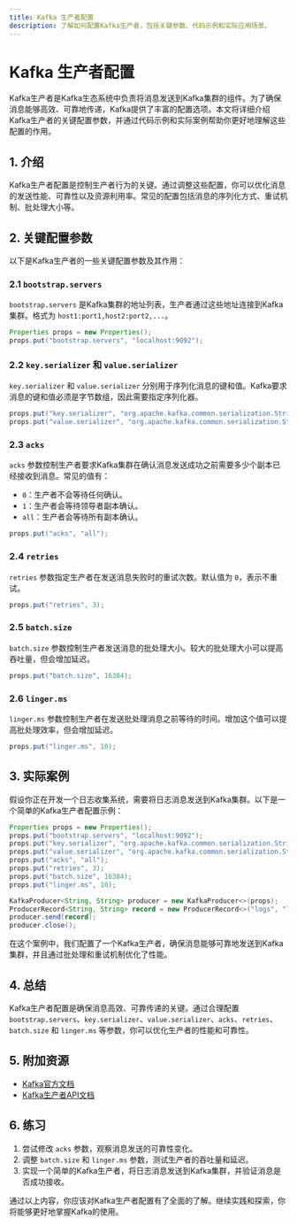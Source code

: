 ```yaml
---
title: Kafka 生产者配置
description: 了解如何配置Kafka生产者，包括关键参数、代码示例和实际应用场景。
---
```


# Kafka 生产者配置

Kafka生产者是Kafka生态系统中负责将消息发送到Kafka集群的组件。为了确保消息能够高效、可靠地传递，Kafka提供了丰富的配置选项。本文将详细介绍Kafka生产者的关键配置参数，并通过代码示例和实际案例帮助你更好地理解这些配置的作用。

## 1. 介绍

Kafka生产者配置是控制生产者行为的关键。通过调整这些配置，你可以优化消息的发送性能、可靠性以及资源利用率。常见的配置包括消息的序列化方式、重试机制、批处理大小等。

## 2. 关键配置参数

以下是Kafka生产者的一些关键配置参数及其作用：

### 2.1 `bootstrap.servers`

`bootstrap.servers` 是Kafka集群的地址列表，生产者通过这些地址连接到Kafka集群。格式为 `host1:port1,host2:port2,...`。

```java
Properties props = new Properties();
props.put("bootstrap.servers", "localhost:9092");
```

### 2.2 `key.serializer` 和 `value.serializer`

`key.serializer` 和 `value.serializer` 分别用于序列化消息的键和值。Kafka要求消息的键和值必须是字节数组，因此需要指定序列化器。

```java
props.put("key.serializer", "org.apache.kafka.common.serialization.StringSerializer");
props.put("value.serializer", "org.apache.kafka.common.serialization.StringSerializer");
```

### 2.3 `acks`

`acks` 参数控制生产者要求Kafka集群在确认消息发送成功之前需要多少个副本已经接收到消息。常见的值有：

- `0`：生产者不会等待任何确认。
- `1`：生产者会等待领导者副本确认。
- `all`：生产者会等待所有副本确认。

```java
props.put("acks", "all");
```

### 2.4 `retries`

`retries` 参数指定生产者在发送消息失败时的重试次数。默认值为 `0`，表示不重试。

```java
props.put("retries", 3);
```

### 2.5 `batch.size`

`batch.size` 参数控制生产者发送消息的批处理大小。较大的批处理大小可以提高吞吐量，但会增加延迟。

```java
props.put("batch.size", 16384);
```

### 2.6 `linger.ms`

`linger.ms` 参数控制生产者在发送批处理消息之前等待的时间。增加这个值可以提高批处理效率，但会增加延迟。

```java
props.put("linger.ms", 10);
```

## 3. 实际案例

假设你正在开发一个日志收集系统，需要将日志消息发送到Kafka集群。以下是一个简单的Kafka生产者配置示例：

```java
Properties props = new Properties();
props.put("bootstrap.servers", "localhost:9092");
props.put("key.serializer", "org.apache.kafka.common.serialization.StringSerializer");
props.put("value.serializer", "org.apache.kafka.common.serialization.StringSerializer");
props.put("acks", "all");
props.put("retries", 3);
props.put("batch.size", 16384);
props.put("linger.ms", 10);

KafkaProducer<String, String> producer = new KafkaProducer<>(props);
ProducerRecord<String, String> record = new ProducerRecord<>("logs", "log-message");
producer.send(record);
producer.close();
```

在这个案例中，我们配置了一个Kafka生产者，确保消息能够可靠地发送到Kafka集群，并且通过批处理和重试机制优化了性能。

## 4. 总结

Kafka生产者配置是确保消息高效、可靠传递的关键。通过合理配置 `bootstrap.servers`、`key.serializer`、`value.serializer`、`acks`、`retries`、`batch.size` 和 `linger.ms` 等参数，你可以优化生产者的性能和可靠性。

## 5. 附加资源

- [Kafka官方文档](https://kafka.apache.org/documentation/)
- [Kafka生产者API文档](https://kafka.apache.org/28/javadoc/org/apache/kafka/clients/producer/KafkaProducer.html)

## 6. 练习

1. 尝试修改 `acks` 参数，观察消息发送的可靠性变化。
2. 调整 `batch.size` 和 `linger.ms` 参数，测试生产者的吞吐量和延迟。
3. 实现一个简单的Kafka生产者，将日志消息发送到Kafka集群，并验证消息是否成功接收。

通过以上内容，你应该对Kafka生产者配置有了全面的了解。继续实践和探索，你将能够更好地掌握Kafka的使用。